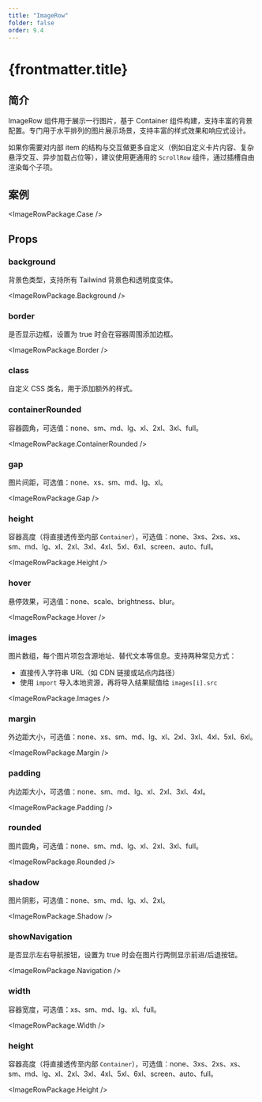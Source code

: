 ```yaml
---
title: "ImageRow"
folder: false
order: 9.4
---
```



# {frontmatter.title}

## 简介

ImageRow 组件用于展示一行图片，基于 Container 组件构建，支持丰富的背景配置。专门用于水平排列的图片展示场景，支持丰富的样式效果和响应式设计。

如果你需要对内部 item 的结构与交互做更多自定义（例如自定义卡片内容、复杂悬浮交互、异步加载占位等），建议使用更通用的 `ScrollRow` 组件，通过插槽自由渲染每个子项。

## 案例

<ImageRowPackage.Case />

## Props

### background

背景色类型，支持所有 Tailwind 背景色和透明度变体。

<ImageRowPackage.Background />

### border

是否显示边框，设置为 true 时会在容器周围添加边框。

<ImageRowPackage.Border />

### class

自定义 CSS 类名，用于添加额外的样式。

### containerRounded

容器圆角，可选值：none、sm、md、lg、xl、2xl、3xl、full。

<ImageRowPackage.ContainerRounded />

### gap

图片间距，可选值：none、xs、sm、md、lg、xl。

<ImageRowPackage.Gap />

### height

容器高度（将直接透传至内部 `Container`），可选值：none、3xs、2xs、xs、sm、md、lg、xl、2xl、3xl、4xl、5xl、6xl、screen、auto、full。

<ImageRowPackage.Height />

### hover

悬停效果，可选值：none、scale、brightness、blur。

<ImageRowPackage.Hover />

### images

图片数组，每个图片项包含源地址、替代文本等信息。支持两种常见方式：
- 直接传入字符串 URL（如 CDN 链接或站点内路径）
- 使用 `import` 导入本地资源，再将导入结果赋值给 `images[i].src`

<ImageRowPackage.Images />

### margin

外边距大小，可选值：none、xs、sm、md、lg、xl、2xl、3xl、4xl、5xl、6xl。

<ImageRowPackage.Margin />

### padding

内边距大小，可选值：none、sm、md、lg、xl、2xl、3xl、4xl。

<ImageRowPackage.Padding />

### rounded

图片圆角，可选值：none、sm、md、lg、xl、2xl、3xl、full。

<ImageRowPackage.Rounded />

### shadow

图片阴影，可选值：none、sm、md、lg、xl、2xl。

<ImageRowPackage.Shadow />

### showNavigation

是否显示左右导航按钮，设置为 true 时会在图片行两侧显示前进/后退按钮。

<ImageRowPackage.Navigation />

### width

容器宽度，可选值：xs、sm、md、lg、xl、full。

<ImageRowPackage.Width />

### height

容器高度（将直接透传至内部 `Container`），可选值：none、3xs、2xs、xs、sm、md、lg、xl、2xl、3xl、4xl、5xl、6xl、screen、auto、full。

<ImageRowPackage.Height />
